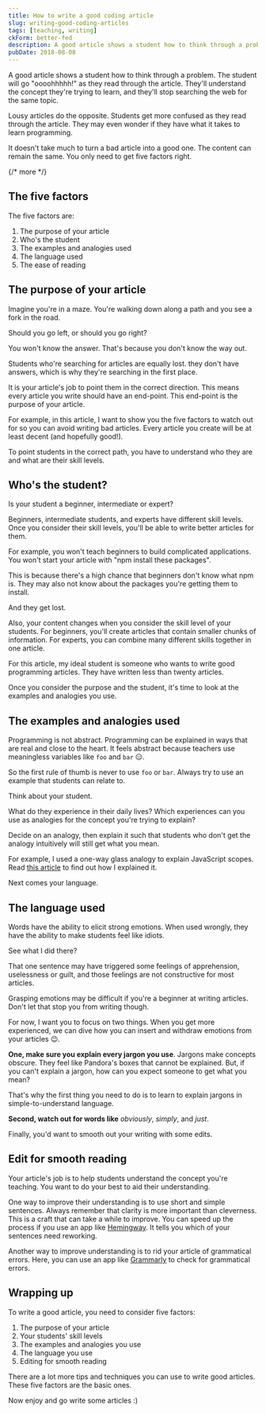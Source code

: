 ```yaml
---
title: How to write a good coding article
slug: writing-good-coding-articles
tags: [teaching, writing]
ckForm: better-fed
description: A good article shows a student how to think through a problem. The student will go "oooohhhhh!" as they read through the article. You can write a good programming article if you watch out for these five factors.
pubDate: 2018-08-08
---
```


A good article shows a student how to think through a problem. The student will go "oooohhhhh!" as they read through the article. They'll understand the concept they're trying to learn, and they'll stop searching the web for the same topic.

Lousy articles do the opposite. Students get more confused as they read through the article. They may even wonder if they have what it takes to learn programming.

It doesn't take much to turn a bad article into a good one. The content can remain the same. You only need to get five factors right.

{/* more */}

## The five factors

The five factors are:

1. The purpose of your article
2. Who's the student
3. The examples and analogies used
4. The language used
5. The ease of reading

## The purpose of your article

Imagine you're in a maze. You're walking down along a path and you see a fork in the road.

Should you go left, or should you go right?

You won't know the answer. That's because you don't know the way out.

Students who're searching for articles are equally lost. they don't have answers, which is why they're searching in the first place.

It is your article's job to point them in the correct direction. This means every article you write should have an end-point. This end-point is the purpose of your article.

For example, in this article, I want to show you the five factors to watch out for so you can avoid writing bad articles. Every article you create will be at least decent (and hopefully good!).

To point students in the correct path, you have to understand who they are and what are their skill levels.

## Who's the student?

Is your student a beginner, intermediate or expert?

Beginners, intermediate students, and experts have different skill levels. Once you consider their skill levels, you'll be able to write better articles for them.

For example, you won't teach beginners to build complicated applications. You won't start your article with "npm install these packages".

This is because there's a high chance that beginners don't know what npm is. They may also not know about the packages you're getting them to install.

And they get lost.

Also, your content changes when you consider the skill level of your students. For beginners, you'll create articles that contain smaller chunks of information. For experts, you can combine many different skills together in one article.

For this article, my ideal student is someone who wants to write good programming articles. They have written less than twenty articles.

Once you consider the purpose and the student, it's time to look at the examples and analogies you use.

## The examples and analogies used

Programming is not abstract. Programming can be explained in ways that are real and close to the heart. It feels abstract because teachers use meaningless variables like `foo` and `bar` 😑.

So the first rule of thumb is never to use `foo` or `bar`. Always try to use an example that students can relate to.

Think about your student.

What do they experience in their daily lives? Which experiences can you use as analogies for the concept you're trying to explain?

Decide on an analogy, then explain it such that students who don't get the analogy intuitively will still get what you mean.

For example, I used a one-way glass analogy to explain JavaScript scopes. Read [this article](https://css-tricks.com/javascript-scope-closures/) to find out how I explained it.

Next comes your language.

## The language used

Words have the ability to elicit strong emotions. When used wrongly, they have the ability to make students feel like idiots.

See what I did there?

That one sentence may have triggered some feelings of apprehension, uselessness or guilt, and those feelings are not constructive for most articles.

Grasping emotions may be difficult if you're a beginner at writing articles. Don't let that stop you from writing though.

For now, I want you to focus on two things. When you get more experienced, we can dive how you can insert and withdraw emotions from your articles 😉.

**One, make sure you explain every jargon you use**. Jargons make concepts obscure. They feel like Pandora's boxes that cannot be explained. But, if you can't explain a jargon, how can you expect someone to get what you mean?

That's why the first thing you need to do is to learn to explain jargons in simple-to-understand language.

**Second, watch out for words like** _obviously_, _simply_, and _just_.

Finally, you'd want to smooth out your writing with some edits.

## Edit for smooth reading

Your article's job is to help students understand the concept you're teaching. You want to do your best to aid their understanding.

One way to improve their understanding is to use short and simple sentences. Always remember that clarity is more important than cleverness. This is a craft that can take a while to improve. You can speed up the process if you use an app like [Hemingway](http://www.hemingwayapp.com). It tells you which of your sentences need reworking.

Another way to improve understanding is to rid your article of grammatical errors. Here, you can use an app like [Grammarly](https://www.grammarly.com) to check for grammatical errors.

## Wrapping up

To write a good article, you need to consider five factors:

1. The purpose of your article
2. Your students' skill levels
3. The examples and analogies you use
4. The language you use
5. Editing for smooth reading

There are a lot more tips and techniques you can use to write good articles. These five factors are the basic ones.

Now enjoy and go write some articles :)
